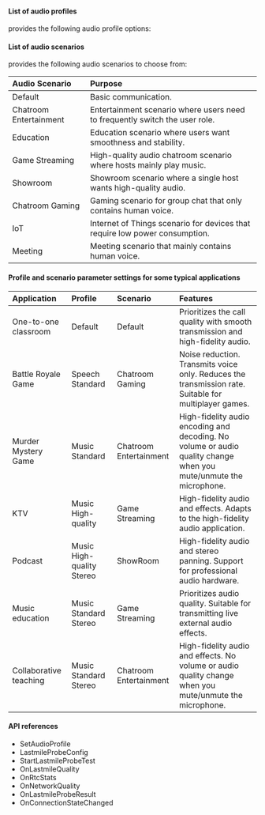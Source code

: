<PlatformWrapper platform="unity">

#### List of audio profiles

<Vg k="SDK" /> provides the following audio profile options:


#### List of audio scenarios

<Vg k="SDK" /> provides the following audio scenarios to choose from:

|Audio Scenario |Purpose|
|:---|:---|
|Default | Basic communication.|
|Chatroom Entertainment |Entertainment scenario where users need to frequently switch the user role.|
|Education |Education scenario where users want smoothness and stability.|
|Game Streaming |High-quality audio chatroom scenario where hosts mainly play music.|
|Showroom |Showroom scenario where a single host wants high-quality audio.|
|Chatroom Gaming |Gaming scenario for group chat that only contains human voice.|
|IoT |Internet of Things scenario for devices that require low power consumption.|
|Meeting |Meeting scenario that mainly contains human voice.|

#### Profile and scenario parameter settings for some typical applications

|Application |Profile |Scenario |Features|
|:---|:---|:---|:---|
|One-to-one classroom |Default |Default | Prioritizes the call quality with smooth transmission and high-fidelity audio.|
|Battle Royale Game	|Speech Standard |Chatroom Gaming |Noise reduction. Transmits voice only. Reduces the transmission rate. Suitable for multiplayer games.|
|Murder Mystery Game |Music Standard |Chatroom Entertainment |High-fidelity audio encoding and decoding. No volume or audio quality change when you mute/unmute the microphone.|
|KTV |Music High-quality |Game Streaming |High-fidelity audio and effects. Adapts to the high-fidelity audio application.|
|Podcast |Music High-quality Stereo |ShowRoom |High-fidelity audio and stereo panning. Support for professional audio hardware.|
|Music education |Music Standard Stereo |Game Streaming |Prioritizes audio quality. Suitable for transmitting live external audio effects.|
|Collaborative teaching	|Music Standard Stereo |Chatroom Entertainment |High-fidelity audio and effects. No volume or audio quality change when you mute/unmute the microphone.|

#### API references


- <Link to="{{global.API_REF_UNITY_ROOT}}/class_irtcengine.html#ariaid-title118">SetAudioProfile</Link>

- <Link to="{{global.API_REF_UNITY_ROOT}}/rtc_api_data_type.html#class_lastmileprobeconfig">LastmileProbeConfig</Link>

- <Link to="{{global.API_REF_UNITY_ROOT}}/class_irtcengine.html#api_startlastmileprobetest">StartLastmileProbeTest</Link>

- <Link to="{{global.API_REF_UNITY_ROOT}}/class_irtcengineeventhandler.html#callback_onlastmilequality">OnLastmileQuality</Link>

- <Link to="{{global.API_REF_UNITY_ROOT}}/class_irtcengineeventhandler.html#ariaid-title56">OnRtcStats</Link>

- <Link to="{{global.API_REF_UNITY_ROOT}}/class_irtcengineeventhandler.html#ariaid-title45">OnNetworkQuality</Link>

- <Link to="{{global.API_REF_UNITY_ROOT}}/class_irtcengineeventhandler.html#ariaid-title37">OnLastmileProbeResult</Link>

- <Link to="{{global.API_REF_UNITY_ROOT}}/class_irtcengineeventhandler.html#ariaid-title22">OnConnectionStateChanged</Link>

</PlatformWrapper>
